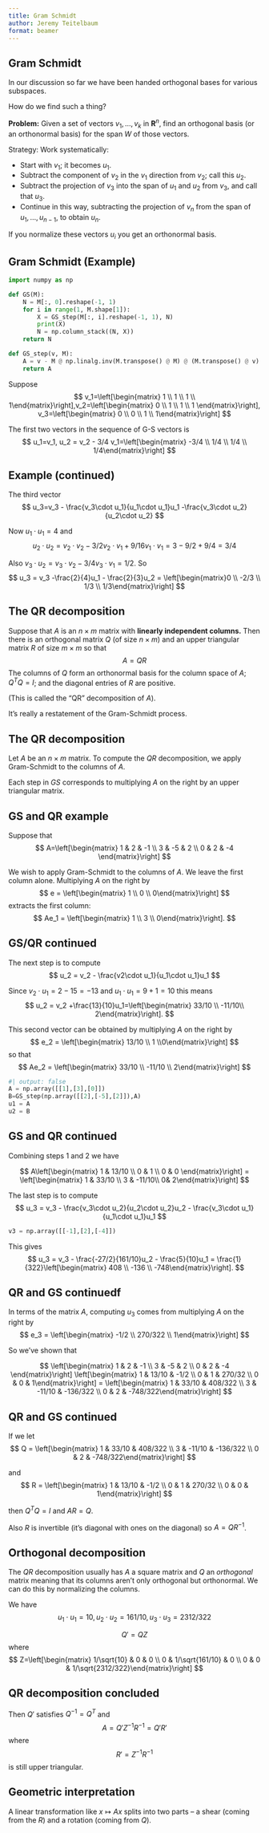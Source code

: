 ```yaml
---
title: Gram Schmidt
author: Jeremy Teitelbaum
format: beamer
---
```


## Gram Schmidt

In our discussion so far we have been handed orthogonal bases for various subspaces.

How do we find such a thing?

**Problem:** Given a set of vectors $v_1,\ldots, v_k$ in $\mathbf{R}^{n}$,
find an orthogonal basis (or an orthonormal basis) for the span $W$ of those
vectors. 

Strategy: Work systematically:

- Start with $v_1$; it becomes $u_1$. 
- Subtract the component of $v_2$ in the $v_1$ direction from $v_2$; call this $u_2$.
- Subtract the projection of $v_3$ into the span of $u_1$ and $u_2$ from $v_3$, and call that $u_3$.
- Continue in this way, subtracting the projection of $v_n$ from the span of $u_1,\ldots, u_{n-1}$, to obtain $u_{n}$. 


If you normalize these vectors $u_{i}$ you get an  orthonormal basis. 

## Gram Schmidt (Example)

```python
import numpy as np

def GS(M):
    N = M[:, 0].reshape(-1, 1)
    for i in range(1, M.shape[1]):
        X = GS_step(M[:, i].reshape(-1, 1), N)
        print(X)
        N = np.column_stack((N, X))
    return N

def GS_step(v, M):
    A = v - M @ np.linalg.inv(M.transpose() @ M) @ (M.transpose() @ v)
    return A
```

Suppose 
$$
v_1=\left[\begin{matrix} 1 \\ 1 \\ 1 \\ 1\end{matrix}\right],v_2=\left[\begin{matrix} 0 \\ 1 \\ 1 \\ 1 \end{matrix}\right], v_3=\left[\begin{matrix} 0 \\ 0 \\ 1 \\ 1\end{matrix}\right]
$$

The first two vectors in the sequence of G-S vectors is
$$
u_1=v_1, u_2 = v_2 - 3/4 v_1=\left[\begin{matrix} -3/4 \\ 1/4 \\ 1/4 \\ 1/4\end{matrix}\right]
$$

## Example (continued)

The third vector 
$$
u_3=v_3 - \frac{v_3\cdot u_1}{u_1\cdot u_1}u_1 -\frac{v_3\cdot u_2}{u_2\cdot u_2}
$$

Now $u_1\cdot u_1=4$ and
$$
u_2\cdot u_2=v_2\cdot v_2 - 3/2 v_2\cdot v_1 + 9/16 v_1\cdot v_1=3-9/2+9/4=3/4
$$

Also $v_3\cdot u_2 = v_3\cdot v_2 -3/4v_3\cdot v_1 = 1/2$.
So 
$$
u_3 = v_3 -\frac{2}{4}u_1 - \frac{2}{3}u_2 = \left[\begin{matrix}0 \\ -2/3 \\ 1/3 \\ 1/3\end{matrix}\right]
$$

## The QR decomposition

Suppose that $A$ is an $n\times m$ matrix with **linearly independent columns.** Then
there is an orthogonal matrix $Q$ (of size $n\times m$) and an upper triangular matrix $R$ of size $m\times m$ so that
$$
A=QR
$$
The columns of $Q$ form an orthonormal basis for the column space of $A$; $Q^{T}Q=I$;
and the diagonal entries of $R$ are positive. 


(This is called the "QR" decomposition of $A$).

It's really a restatement of the Gram-Schmidt process. 

## The QR decomposition

Let $A$ be an $n\times m$ matrix.  To compute the $QR$ decomposition,
we apply Gram-Schmidt to the columns of $A$.  

Each step in $GS$ corresponds to multiplying $A$ on the right by an upper triangular matrix.

## GS and QR example

Suppose that 
$$
A=\left[\begin{matrix} 1 & 2 & -1 \\ 3 & -5 & 2 \\ 0 & 2 & -4 \end{matrix}\right]
$$

We wish to apply Gram-Schmidt to the columns of $A$.  We leave the first column
alone.   Multiplying $A$ on the right by 
$$
e = \left[\begin{matrix} 1 \\ 0 \\ 0\end{matrix}\right]
$$
extracts the first column:
$$
Ae_1 = \left[\begin{matrix} 1 \\ 3 \\ 0\end{matrix}\right].
$$

## GS/QR continued

The next step is to compute 
$$
u_2 = v_2 - \frac{v2\cdot u_1}{u_1\cdot u_1}u_1
$$

Since $v_2\cdot u_1 =2-15=-13$ and $u_1\cdot u_1=9+1=10$ this means
$$
u_2 = v_2 +\frac{13}{10}u_1=\left[\begin{matrix} 33/10 \\ -11/10\\ 2\end{matrix}\right].
$$

This second vector can be obtained by multiplying $A$ on the right by
$$
e_2 = \left[\begin{matrix} 13/10 \\ 1 \\0\end{matrix}\right]
$$
so that
$$
Ae_2 = \left[\begin{matrix} 33/10 \\ -11/10 \\ 2\end{matrix}\right]
$$

```python
#| output: false
A = np.array([[1],[3],[0]])
B=GS_step(np.array([[2],[-5],[2]]),A)
u1 = A
u2 = B

```

## GS and QR continued

Combining steps 1 and 2 we have

$$
A\left[\begin{matrix} 1 & 13/10 \\ 0 & 1 \\ 0 & 0 \end{matrix}\right] = \left[\begin{matrix} 1  & 33/10 \\ 3 & -11/10\\ 0& 2\end{matrix}\right]
$$

The last step is to compute
$$
u_3 = v_3 - \frac{v_3\cdot u_2}{u_2\cdot u_2}u_2 - \frac{v_3\cdot u_1}{u_1\cdot u_1}u_1
$$

```python
v3 = np.array([[-1],[2],[-4]])
```

This gives
$$
u_3 = v_3 - \frac{-27/2}{161/10}u_2 - \frac{5}{10}u_1 = \frac{1}{322}\left[\begin{matrix} 408 \\ -136 \\ -748\end{matrix}\right].
$$

## QR and GS continuedf

In terms of the matrix $A$, computing $u_3$ comes from multiplying $A$ on the right by
$$
e_3 = \left[\begin{matrix} -1/2 \\ 270/322 \\ 1\end{matrix}\right]
$$

So we've shown that

$$
\left[\begin{matrix} 1 & 2 & -1 \\ 3 & -5 & 2 \\ 0 & 2 & -4 \end{matrix}\right]
\left[\begin{matrix} 1 & 13/10 & -1/2 \\ 0 & 1 & 270/32 \\ 0 & 0 & 1\end{matrix}\right]
 = 
 \left[\begin{matrix} 1 & 33/10 & 408/322 \\ 3 & -11/10 & -136/322 \\ 0 & 2 & -748/322\end{matrix}\right]
$$

## QR and GS continued

If we let 
$$
Q = \left[\begin{matrix} 1 & 33/10 & 408/322 \\ 3 & -11/10 & -136/322 \\ 0 & 2 & -748/322\end{matrix}\right]
$$

and
$$
R = \left[\begin{matrix} 1 & 13/10 & -1/2 \\ 0 & 1 & 270/32 \\ 0 & 0 & 1\end{matrix}\right]
$$

then $Q^{T}Q=I$ and $AR=Q$.  

Also $R$ is invertible (it's diagonal with ones on the diagonal) so $A=QR^{-1}$. 

## Orthogonal decomposition

The $QR$ decomposition usually has $A$ a square matrix and $Q$ an *orthogonal* matrix meaning that
its columns aren't only orthogonal but orthonormal.  We can do this by normalizing the columns. 

We have
$$
u_1\cdot u_1 = 10, u_2 \cdot u_2 = 161/10, u_3\cdot u_3 = 2312/322
$$

$$
Q' = QZ
$$
where
$$
Z=\left[\begin{matrix} 1/\sqrt{10} & 0 & 0 \\ 0 & 1/\sqrt{161/10} &  0 \\ 0 & 0 & 1/\sqrt{2312/322}\end{matrix}\right] 
$$

## QR decomposition concluded

Then $Q'$ satisfies $Q^{-1}=Q^{T}$ and
$$
A = Q'Z^{-1}R^{-1}=Q'R'
$$
where
$$
R' = Z^{-1}R^{-1}
$$
is still upper triangular.


## Geometric interpretation

A linear transformation like $x\mapsto Ax$ splits into two parts -- a shear (coming from the $R$) and a rotation (coming from $Q$).

